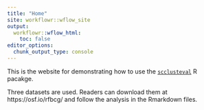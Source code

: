```yaml
---
title: "Home"
site: workflowr::wflow_site
output:
  workflowr::wflow_html:
    toc: false
editor_options:
  chunk_output_type: console
---
```


This is the website for demonstrating how to use the [`scclusteval`](https://github.com/crazyhottommy/scclusteval) R pacakge.

Three datasets are used. Readers can download them at https://osf.io/rfbcg/ and 
follow the analysis in the Rmarkdown files.
